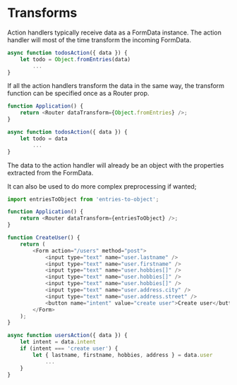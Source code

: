 # Transforms

Action handlers typically receive data as a FormData instance. The action handler will most of the time transform the incoming FormData.

```javascript
async function todosAction({ data }) {
	let todo = Object.fromEntries(data)
		...
}
```

If all the action handlers transform the data in the same way, the transform function can be specified once as a Router prop.

```javascript
function Application() {
	return <Router dataTransform={Object.fromEntries} />;
}

async function todosAction({ data }) {
	let todo = data
		...
}
```

The data to the action handler will already be an object with the properties extracted from the FormData.

It can also be used to do more complex preprocessing if wanted;

```javascript
import entriesToObject from 'entries-to-object';

function Application() {
	return <Router dataTransform={entriesToObject} />;
}

function CreateUser() {
	return (
		<Form action="/users" method="post">
			<input type="text" name="user.lastname" />
			<input type="text" name="user.firstname" />
			<input type="text" name="user.hobbies[]" />
			<input type="text" name="user.hobbies[]" />
			<input type="text" name="user.hobbies[]" />
			<input type="text" name="user.address.city" />
			<input type="text" name="user.address.street" />
			<button name="intent" value="create user">Create user</button>
		</Form>
	);
}

async function usersAction({ data }) {
	let intent = data.intent
	if (intent === 'create user') {
		let { lastname, firstname, hobbies, address } = data.user
			...
	}
}
```

